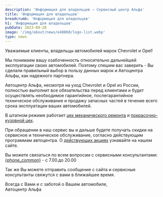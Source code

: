 ```yaml
---
description: 'Информация для владельцев — Сервисный центр Альфа'
title: 'Информация для владельцев'
breadcrumb: 'Информация для владельцев'
h1: 'Информация для владельцев'
pubDate: 2023-09-20
image: '/img/about/news/e48860/logo-list.webp'
type: news
---
```



<p>
	 Уважаемые клиенты, владельцы автомобилей марок Chevrolet и Opel!
</p>
<p>
	 Мы понимаем вашу озабоченность относительно дальнейшей эксплуатации своих автомобилей. Поэтому спешим вас заверить - Вы сделали правильный выбор в пользу данных марок и Автоцентра Альфы, как надежного партнера.
</p>
<p>
	 Автоцентр Альфа, несмотря на уход Chevrolet и Opel из России, полностью выполнит все обязательства перед клиентами и будет осуществлять необходимое гарантийное, послегарантийное техническое обслуживание и продажу запасных частей в течение всего срока эксплуатации ваших автомобилей.
</p>
<p>
	 В штатном режиме работает <a href="/autoservice/individuals/mechanical_repairs/">цех механического ремонта</a> и <a href="/autoservice/individuals/body_repair/">покрасочно-кузовной цех</a>.
</p>
<p>
	 При обращении в наш сервис вы и дальше будете получать скидки на сервисное и техническое обслуживание, согласно действующим программам автоцентра. О <a href="/actions/stocks_for_post_warranty_vehicles/">действующих акциях</a> узнавайте на нашем сайте.
</p>
<p>
	 Вы можете связаться по всем вопросам с сервисными консультантами:<br />
	 <a href={`tel:${phoneFormat(phone_common)}`}>{phone_common}</a> - с 7.00.до 20.00
</p>
<p>
	 Так же Вы можете отправить сообщение с сайта и сервисные консультанты свяжутся с вами в ближайшее время.
</p>
<p>
	 Всегда с Вами и с заботой о Вашем автомобиле,<br />
	 Автоцентр Альфа
</p>